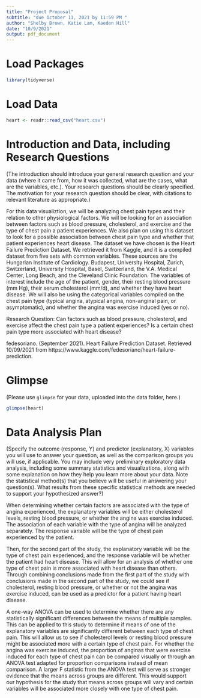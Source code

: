 ```yaml
---
title: "Project Proposal"
subtitle: "due October 11, 2021 by 11:59 PM "
author: "Shelby Brown, Katie Lam, Kaeden Hill"
date: "10/9/2021"
output: pdf_document
---
```


# Load Packages
```r
library(tidyverse) 
``` 

# Load Data
```r
heart <- readr::read_csv("heart.csv")
```

# Introduction and Data, including Research Questions
(The introduction should introduce your general research question and your data (where it came from, how it was collected, what are the cases, what are the variables, etc.). Your research questions should be clearly specified. The motivation for your research question should be clear, with citations to relevant literature as appropriate.)

For this data visualiztion, we will be analyzing chest pain types and their relation to other physiological factors. We will be looking for an association between factors such as blood pressure, cholesterol, and exercise and the type of chest pain a patient experiences. We also plan on using this dataset to look for a possible association between chest pain type and whether that patient experiences heart disease. The dataset we have chosen is the Heart Failure Prediction Dataset. We retrieved it from Kaggle, and it is a compiled dataset from five sets with common variables. These sources are the Hungarian Institute of Cardiology. Budapest, University Hospital, Zurich, Switzerland, University Hospital, Basel, Switzerland, the V.A. Medical Center, Long Beach, and the Cleveland Clinic Foundation. The variables of interest include the age of the patient, gender, their resting blood pressure (mm Hg), their serum cholesterol (mm/d), and whether they have heart disease. We will also be using the categorical variables compiled on the chest pain type (typical angina, atypical angina, non-anginal pain, or asymptomatic), and whether the angina was exercise induced (yes or no).

Research Question: Can factors such as blood pressure, cholesterol, and exercise affect the chest pain type a patient experiences? Is a certain chest pain type more associated with heart disease?

fedesoriano. (September 2021). Heart Failure Prediction Dataset. Retrieved 10/09/2021 from https://www.kaggle.com/fedesoriano/heart-failure-prediction.

# Glimpse
(Please use `glimpse` for your data, uploaded into the data folder, here.)

```r
glimpse(heart)
```

# Data Analysis Plan
(Specify the outcome (response, Y) and predictor (explanatory, X) variables you will use to answer your question, as well as the comparison groups you will use, if applicable. You may include very preliminary exploratory data analysis, including some summary statistics and visualizations, along with some explanation on how they help you learn more about your data. Note the statistical method(s) that you believe will be useful in answering your question(s). 
What results from these specific statistical methods are needed to support your hypothesized answer?)

When determining whether certain factors are associated with the type of angina experienced, the explanatory variables will be either cholesterol levels, resting blood pressure, or whether the angina was exercise induced. The association of each variable with the type of angina will be analyzed separately. The response variable will be the type of chest pain experienced by the patient. 

Then, for the second part of the study, the explanatory variable will be the type of chest pain experienced, and the response variable will be whether the patient had heart disease. This will allow for an analysis of whether one type of chest pain is more associated with heart disease than others. Through combining conclusions made from the first part of the study with conclusions made in the second part of the study, we could see if cholesterol, resting blood pressure, or whether or not the angina was exercise induced, can be used as a predictor for a patient having heart disease. 

A one-way ANOVA can be used to determine whether there are any statistically significant differences between the means of multiple samples. This can be applied to this study to determine if means of one of the explanatory variables are significantly different between each type of chest pain. This will allow us to see if cholesterol levels or resting blood pressure might be associated more with a certain type of chest pain. For whether the angina was exercise induced, the proportion of anginas that were exercise induced for each type of chest pain can be compared visually or through an ANOVA test adapted for proportion comparisons instead of mean comparison. A larger F statistic from the ANOVA test will serve as stronger evidence that the means across groups are different. This would support our hypothesis for the study that means across groups will vary and certain variables will be associated more closely with one type of chest pain.

